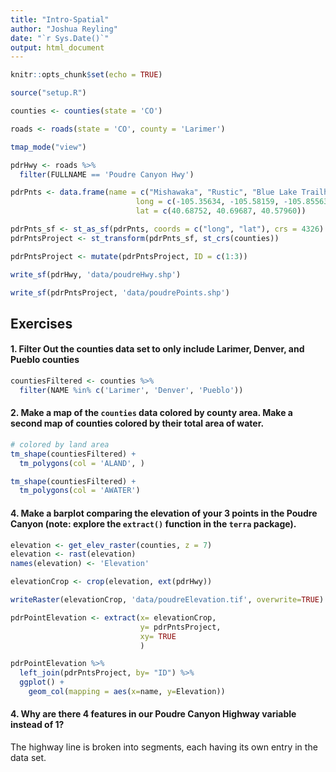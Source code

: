 ```yaml
---
title: "Intro-Spatial"
author: "Joshua Reyling"
date: "`r Sys.Date()`"
output: html_document
---
```


```r
knitr::opts_chunk$set(echo = TRUE)
```

```r
source("setup.R")
```

```r
counties <- counties(state = 'CO')

roads <- roads(state = 'CO', county = 'Larimer')
```

```r
tmap_mode("view")
```

```r
pdrHwy <- roads %>% 
  filter(FULLNAME == 'Poudre Canyon Hwy')
```

```r
pdrPnts <- data.frame(name = c("Mishawaka", "Rustic", "Blue Lake Trailhead"),
                            long = c(-105.35634, -105.58159, -105.85563),
                            lat = c(40.68752, 40.69687, 40.57960))

pdrPnts_sf <- st_as_sf(pdrPnts, coords = c("long", "lat"), crs = 4326)
pdrPntsProject <- st_transform(pdrPnts_sf, st_crs(counties))

pdrPntsProject <- mutate(pdrPntsProject, ID = c(1:3))
```

```r
write_sf(pdrHwy, 'data/poudreHwy.shp')

write_sf(pdrPntsProject, 'data/poudrePoints.shp')
```

## Exercises

#### 1. Filter Out the counties data set to only include Larimer, Denver, and Pueblo counties

```r
countiesFiltered <- counties %>% 
  filter(NAME %in% c('Larimer', 'Denver', 'Pueblo'))
```

#### 2. Make a map of the `counties` data colored by county area. Make a second map of counties colored by their total area of water.

```r
# colored by land area
tm_shape(countiesFiltered) +
  tm_polygons(col = 'ALAND', )

tm_shape(countiesFiltered) +
  tm_polygons(col = 'AWATER')
```

#### 4. Make a barplot comparing the elevation of your 3 points in the Poudre Canyon (note: explore the `extract()` function in the `terra` package).

```r
elevation <- get_elev_raster(counties, z = 7)
elevation <- rast(elevation)
names(elevation) <- 'Elevation'

elevationCrop <- crop(elevation, ext(pdrHwy))

writeRaster(elevationCrop, 'data/poudreElevation.tif', overwrite=TRUE)

pdrPointElevation <- extract(x= elevationCrop, 
                             y= pdrPntsProject,
                             xy= TRUE
                             ) 

pdrPointElevation %>%
  left_join(pdrPntsProject, by= "ID") %>% 
  ggplot() +
    geom_col(mapping = aes(x=name, y=Elevation))
```

#### 4. Why are there 4 features in our Poudre Canyon Highway variable instead of 1?

The highway line is broken into segments, each having its own entry in the data set.
